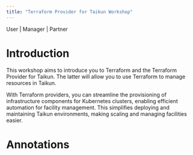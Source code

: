 ```yaml
---
title: "Terraform Provider for Taikun Workshop"
---
```


<Icon icon="user" iconType="solid" /> User | <Icon icon="user-tie" iconType="solid" /> Manager | <Icon icon="handshake" iconType="solid" /> Partner

# Introduction

This workshop aims to introduce you to Terraform and the Terraform Provider for Taikun. The latter will allow you to use Terraform to manage resources in Taikun.

With Terraform providers, you can streamline the provisioning of infrastructure components for Kubernetes clusters, enabling efficient automation for facility management. This simplifies deploying and maintaining Taikun environments, making scaling and managing facilities easier.

# Annotations